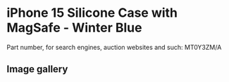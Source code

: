 
# iPhone 15 Silicone Case with MagSafe - Winter Blue

Part number, for search engines, auction websites and such: MT0Y3ZM/A

## Image gallery

<div style={{ width: '100%', maxWidth: '768px' }}>
<GalleryComponent
    images={[
      {
        original: "/everysource/MT0Y3.webp",
        thumbnail: "/everypreview/MT0Y3.webp",
      },
      {
        original: "/everysource/MT0Y3_AV1.webp",
        thumbnail: "/everypreview/MT0Y3_AV1.webp",
      },
      {
        original: "/everysource/MT0Y3_AV2.webp",
        thumbnail: "/everypreview/MT0Y3_AV2.webp",
      },
      {
        original: "/everysource/MT0Y3_AV3.webp",
        thumbnail: "/everypreview/MT0Y3_AV3.webp",
      },
      {
        original: "/everysource/MT0Y3_AV4.webp",
        thumbnail: "/everypreview/MT0Y3_AV4.webp",
      },
      {
        original: "/everysource/MT0Y3_AV5.webp",
        thumbnail: "/everypreview/MT0Y3_AV5.webp",
      },
      {
        original: "/everysource/MT0Y3_AV6.webp",
        thumbnail: "/everypreview/MT0Y3_AV6.webp",
      }
    ]}
  />
</div>